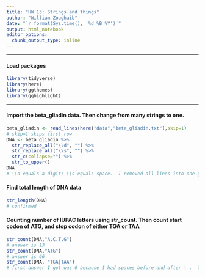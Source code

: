 ```yaml
---
title: "HW 13: Strings and things"
author: "William Zoughaib"
date: "`r format(Sys.time(), '%d %B %Y')`"
output: html_notebook
editor_options: 
  chunk_output_type: inline
---
```


***
#### Load packages
```r
library(tidyverse)
library(here)
library(ggthemes)
library(gghighlight)
```
***
#### Import the beta_gliadin data.  Then change from many strings to one.
```r
beta_gliadin <- read_lines(here("data","beta_gliadin.txt"),skip=1)
# skip=1 skips first row
DNA <- beta_gliadin %>% 
  str_replace_all("\\d", "") %>% 
  str_replace_all("\\s", "") %>% 
  str_c(collapse="") %>% 
  str_to_upper()
DNA
# \\d equals a digit; \\s equals space.  I removed all lines into one giant line.  Then I combined 
```
#### Find total length of DNA data
```r
str_length(DNA)
# confirmed
```
#### Counting number of IUPAC letters using str_count.  Then count start codon of ATG, and stop codon of either TGA or TAA
```r
str_count(DNA,"A.C.T.G")
# answer is 13
str_count(DNA,"ATG")
# answer is 66
str_count(DNA, "TGA|TAA")
# first answer I got was 0 because I had spaces before and after | .  Then I deleted them so real answer is 99.  Always double check what you put in the ""
```


